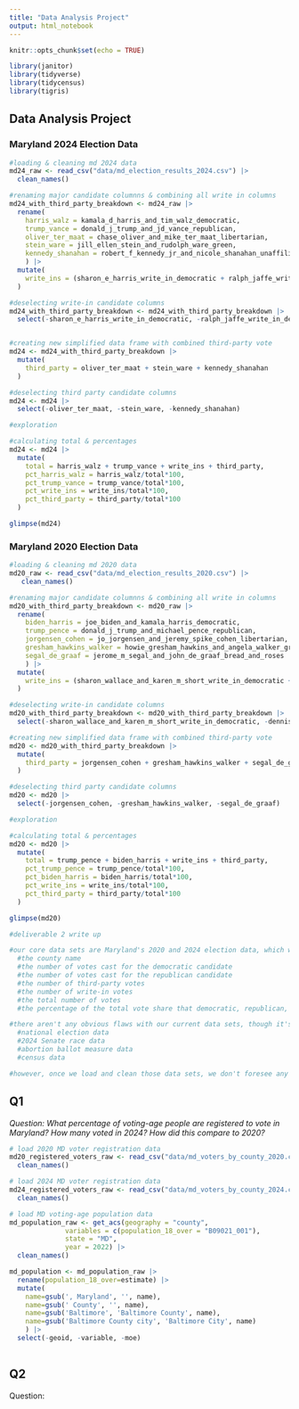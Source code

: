 ```yaml
---
title: "Data Analysis Project"
output: html_notebook
---
```


```r
knitr::opts_chunk$set(echo = TRUE)
```

```r
library(janitor) 
library(tidyverse)
library(tidycensus)
library(tigris)
```

## Data Analysis Project

### Maryland 2024 Election Data

```r
#loading & cleaning md 2024 data
md24_raw <- read_csv("data/md_election_results_2024.csv") |>
  clean_names()

#renaming major candidate columnns & combining all write in columns
md24_with_third_party_breakdown <- md24_raw |>
  rename(
    harris_walz = kamala_d_harris_and_tim_walz_democratic,
    trump_vance = donald_j_trump_and_jd_vance_republican,
    oliver_ter_maat = chase_oliver_and_mike_ter_maat_libertarian,
    stein_ware = jill_ellen_stein_and_rudolph_ware_green,
    kennedy_shanahan = robert_f_kennedy_jr_and_nicole_shanahan_unaffiliated
    ) |>
  mutate(
    write_ins = (sharon_e_harris_write_in_democratic + ralph_jaffe_write_in_democratic + paij_boring_and_jaimey_rutschman_write_in_republican + sethatina_newman_write_in_republican + carol_asher_write_in_other_candidates + jokie_beckett_jr_write_in_other_candidates + claudia_de_la_cruz_and_karina_garcia_write_in_other_candidates + john_r_gibb_jr_write_in_other_candidates + joseph_kishore_write_in_other_candidates + william_p_stodden_write_in_other_candidates + shiva_ayyadurai_and_crystal_ellis_write_in_unaffiliated + president_r_boddie_write_in_unaffiliated + theo_brown_sr_write_in_unaffiliated + susan_maude_buchser_write_in_unaffiliated + john_cheng_and_wayne_waligorski_write_in_unaffiliated + cherunda_fox_write_in_unaffiliated + garry_hubbard_and_elizabeth_seymour_write_in_unaffiliated + shondra_irving_write_in_unaffiliated + douglas_jenkins_write_in_unaffiliated + brian_larry_kienitz_write_in_unaffiliated + richard_mayers_write_in_unaffiliated + andre_ramon_mc_neil_sr_write_in_unaffiliated + future_madam_potus_and_jessica_kennedy_write_in_unaffiliated + benjamin_l_schwalb_write_in_unaffiliated + peter_sonski_write_in_unaffiliated + lester_h_waller_jr_write_in_unaffiliated + cornel_west_and_melina_abdullah_write_in_unaffiliated + michael_yost_write_in_unaffiliated + other_write_ins)
  )

#deselecting write-in candidate columns
md24_with_third_party_breakdown <- md24_with_third_party_breakdown |>
  select(-sharon_e_harris_write_in_democratic, -ralph_jaffe_write_in_democratic, -paij_boring_and_jaimey_rutschman_write_in_republican, -sethatina_newman_write_in_republican, -carol_asher_write_in_other_candidates, -jokie_beckett_jr_write_in_other_candidates, -claudia_de_la_cruz_and_karina_garcia_write_in_other_candidates, -john_r_gibb_jr_write_in_other_candidates, -joseph_kishore_write_in_other_candidates, -william_p_stodden_write_in_other_candidates, -shiva_ayyadurai_and_crystal_ellis_write_in_unaffiliated, -president_r_boddie_write_in_unaffiliated, -theo_brown_sr_write_in_unaffiliated, -susan_maude_buchser_write_in_unaffiliated, -john_cheng_and_wayne_waligorski_write_in_unaffiliated, -cherunda_fox_write_in_unaffiliated, -garry_hubbard_and_elizabeth_seymour_write_in_unaffiliated, -shondra_irving_write_in_unaffiliated, -douglas_jenkins_write_in_unaffiliated, -brian_larry_kienitz_write_in_unaffiliated, -richard_mayers_write_in_unaffiliated, -andre_ramon_mc_neil_sr_write_in_unaffiliated, -future_madam_potus_and_jessica_kennedy_write_in_unaffiliated, -benjamin_l_schwalb_write_in_unaffiliated, -peter_sonski_write_in_unaffiliated, -lester_h_waller_jr_write_in_unaffiliated, -cornel_west_and_melina_abdullah_write_in_unaffiliated, -michael_yost_write_in_unaffiliated, -other_write_ins)


#creating new simplified data frame with combined third-party vote
md24 <- md24_with_third_party_breakdown |>
  mutate(
    third_party = oliver_ter_maat + stein_ware + kennedy_shanahan
  )

#deselecting third party candidate columns
md24 <- md24 |>
  select(-oliver_ter_maat, -stein_ware, -kennedy_shanahan)
```

```r
#exploration

#calculating total & percentages
md24 <- md24 |>
  mutate(
    total = harris_walz + trump_vance + write_ins + third_party,
    pct_harris_walz = harris_walz/total*100,
    pct_trump_vance = trump_vance/total*100,
    pct_write_ins = write_ins/total*100,
    pct_third_party = third_party/total*100
  )

glimpse(md24)
```

### Maryland 2020 Election Data

```r
#loading & cleaning md 2020 data
md20_raw <- read_csv("data/md_election_results_2020.csv") |>
   clean_names()

#renaming major candidate columnns & combining all write in columns
md20_with_third_party_breakdown <- md20_raw |>
  rename(
    biden_harris = joe_biden_and_kamala_harris_democratic,
    trump_pence = donald_j_trump_and_michael_pence_republican,
    jorgensen_cohen = jo_jorgensen_and_jeremy_spike_cohen_libertarian,
    gresham_hawkins_walker = howie_gresham_hawkins_and_angela_walker_green,
    segal_de_graaf = jerome_m_segal_and_john_de_graaf_bread_and_roses
    ) |>
  mutate(
    write_ins = (sharon_wallace_and_karen_m_short_write_in_democratic + dennis_andrew_ball_write_in_other + barbara_bellar_write_in_other + president_boddie_write_in_other + mary_ruth_caro_simmons_and_sherrie_dow_write_in_other + brian_carroll_write_in_other + todd_cella_write_in_other + mark_charles_and_adrian_wallace_write_in_other + phil_collins_write_in_other + roque_rocky_de_la_fuente_write_in_other + ryan_ehrenreich_and_veronica_ehrenreich_write_in_other + randall_foltyniewkz_write_in_other + tom_hoefling_and_andy_prior_write_in_other + shawn_howard_write_in_other + johnson_lee_write_in_other + susan_b_lochocki_write_in_other + brock_pierce_and_karia_ballard_write_in_other + deborah_rouse_and_sheila_cannon_write_in_other + peter_w_sherrill_write_in_other + jade_simmons_and_claudeligh_j_roze_write_in_other + kasey_wells_write_in_other + kanye_west_write_in_other + gloria_la_riva_and_sunil_freeman_write_in_unaffiliated + albert_raley_write_in_unaffiliated + benjamin_schwalb_write_in_unaffiliated + edward_shlikas_write_in_unaffiliated + other_write_ins)
  )

#deselecting write-in candidate columns
md20_with_third_party_breakdown <- md20_with_third_party_breakdown |>
  select(-sharon_wallace_and_karen_m_short_write_in_democratic, -dennis_andrew_ball_write_in_other, -barbara_bellar_write_in_other, -president_boddie_write_in_other, -mary_ruth_caro_simmons_and_sherrie_dow_write_in_other, -brian_carroll_write_in_other, -todd_cella_write_in_other, -mark_charles_and_adrian_wallace_write_in_other, -phil_collins_write_in_other, -roque_rocky_de_la_fuente_write_in_other, -ryan_ehrenreich_and_veronica_ehrenreich_write_in_other, -randall_foltyniewkz_write_in_other, -tom_hoefling_and_andy_prior_write_in_other, -shawn_howard_write_in_other, -johnson_lee_write_in_other, -susan_b_lochocki_write_in_other, -brock_pierce_and_karia_ballard_write_in_other, -deborah_rouse_and_sheila_cannon_write_in_other, -peter_w_sherrill_write_in_other, -jade_simmons_and_claudeligh_j_roze_write_in_other, -kasey_wells_write_in_other, -kanye_west_write_in_other, -gloria_la_riva_and_sunil_freeman_write_in_unaffiliated, -albert_raley_write_in_unaffiliated, -benjamin_schwalb_write_in_unaffiliated, -edward_shlikas_write_in_unaffiliated, -other_write_ins)

#creating new simplified data frame with combined third-party vote
md20 <- md20_with_third_party_breakdown |>
  mutate(
    third_party = jorgensen_cohen + gresham_hawkins_walker + segal_de_graaf
  )

#deselecting third party candidate columns
md20 <- md20 |>
  select(-jorgensen_cohen, -gresham_hawkins_walker, -segal_de_graaf)
```

```r
#exploration

#calculating total & percentages
md20 <- md20 |>
  mutate(
    total = trump_pence + biden_harris + write_ins + third_party,
    pct_trump_pence = trump_pence/total*100,
    pct_biden_harris = biden_harris/total*100,
    pct_write_ins = write_ins/total*100,
    pct_third_party = third_party/total*100
  )

glimpse(md20)
```

```r
#deliverable 2 write up

#our core data sets are Maryland's 2020 and 2024 election data, which we loaded and cleaned above. cleaning primarily involved condensing the third-party and write-in columns to make the data easier to analyze. our basic analysis so far has included calculating the total number of votes cast in each election and the percentages of votes cast for each party, broken down by county. each data frame has 24 rows — one for each Maryland county — and 10 columns. the 10 columns include:
  #the county name
  #the number of votes cast for the democratic candidate
  #the number of votes cast for the republican candidate
  #the number of third-party votes
  #the number of write-in votes
  #the total number of votes
  #the percentage of the total vote share that democratic, republican, third party and write-in candidates received

#there aren't any obvious flaws with our current data sets, though it's important to point out that the 2024 results haven't been certified and therefore aren't yet official. the data sets do have their limitations when it comes to our questions, though, and it is clear that we will still need to load and clean a number of supplementary data sets to actually answer the questions we posed in deliverable 1. this will, at the very least, include:
  #national election data
  #2024 Senate race data
  #abortion ballot measure data
  #census data

#however, once we load and clean those data sets, we don't foresee any real issues with answering the questions we posed.
```

## Q1

*Question: What percentage of voting-age people are registered to vote in Maryland? How many voted in 2024? How did this compare to 2020?*

```r
# load 2020 MD voter registration data
md20_registered_voters_raw <- read_csv("data/md_voters_by_county_2020.csv") |>
  clean_names()

# load 2024 MD voter registration data
md24_registered_voters_raw <- read_csv("data/md_voters_by_county_2024.csv") |>
  clean_names()
```

```r
# load MD voting-age population data
md_population_raw <- get_acs(geography = "county",
              variables = c(population_18_over = "B09021_001"),
              state = "MD",
              year = 2022) |>
  clean_names()

md_population <- md_population_raw |>
  rename(population_18_over=estimate) |>
  mutate(
    name=gsub(', Maryland', '', name),
    name=gsub(' County', '', name),
    name=gsub('Baltimore', 'Baltimore County', name),
    name=gsub('Baltimore County city', 'Baltimore City', name)
    ) |>
  select(-geoid, -variable, -moe)
  
```

## Q2

Question:
